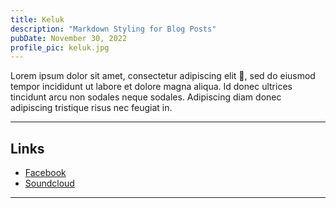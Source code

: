 ```yaml
---
title: Keluk
description: "Markdown Styling for Blog Posts"
pubDate: November 30, 2022
profile_pic: keluk.jpg
---
```



<BlogImage src={Dog} alt="Beagle Dog by Jules D. on Unsplash" />

Lorem ipsum dolor sit amet, consectetur adipiscing elit 🤣, sed do eiusmod tempor incididunt ut labore et dolore magna aliqua. Id donec ultrices tincidunt arcu non sodales neque sodales. Adipiscing diam donec adipiscing tristique risus nec feugiat in.

---

## Links

- [Facebook](https://www.facebook.com/keluksounds)
- [Soundcloud](https://soundcloud.com/keluk)

---
